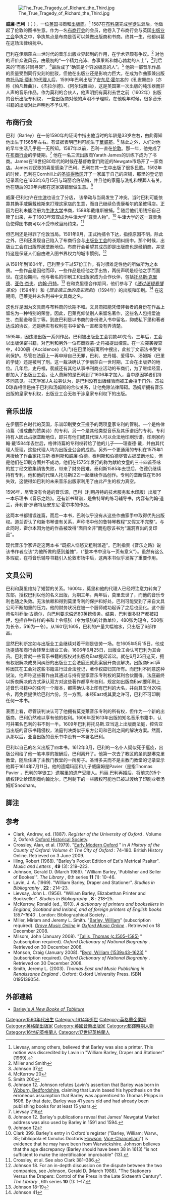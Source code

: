 [[File:The_True_Tragedy_of_Richard_the_Third.jpg|thumb]]

'''威廉·巴利'''（{{lang-en|William Barley}}；{{bd|1565年？||1614年|}}），一位[[英国|英国]]书商和[[出版商|出版商]]。<ref>Lievsay, among others, believed that Barley was also a printer. This notion was discredited by Lavin in "William Barley, Draper and Stationer" (1969).</ref> 1587在[[布料店|布料店]]完成[[学徒|学徒]]生涯后，他做起了伦敦的图书生意。作为一名[[布商行会|布商行会]]的会员，他卷入了布商行会与英国[[出版业工会|出版业工会]]争执之中，争执焦点是布商是否可以兼做出版商和书商。终其一生，他都纠葛在这场法律纷扰中。

巴利在[[伊丽莎白一世|伊丽莎白一世]]时代的音乐出版业界起到的作用，在学术界颇有争议。<ref name="MillerSmith">Miller and Smith</ref> 对他的评价众说风云，由最初的“一个精力充沛、办事果断和雄心勃勃的人士”，<ref>Johnson 37</ref>到后来的“有些非同寻常”，<ref>McKerrow 20</ref>最后成了“确实是个穷凶极恶的人”。<ref>Smith 200</ref> 他第一部音乐作品的质量受到同行尖刻的批驳，但他在出版业还是影响力巨大。在成为作曲家兼出版商[[托马斯·莫利|托马斯·莫利]]的[[代理人|代理人]]后，1599年巴利出版了[[安东尼·霍尔本|安东尼·霍尔本]]的《孔雀舞曲》（亦称《帕凡舞曲》）、《杰拉尔德》、《阿尔玛舞曲》，这是英国第一次出版的纯乐器而非人声的音乐作品。作为莫利的合伙人，他声明拥有莫利去世之前（1602年）出版的音乐出版专利权， 一些出版商对他的声明不予理睬，在他晚年时候，很多音乐书籍的出版对此声明也不予认可。

==布商行会==

巴利（Barley）在一份1590年的证词中指出他当时的年龄是33岁左右，由此得知他出生于1565年左右。有证据表明巴利可能生于[[華威郡|華威郡]]。<ref>Johnson 12. Johnson refutes Lavin's assertion that Barley was born in [[Woburn,_Bedfordshire|Woburn, Bedfordshire]], claiming that Lavin based his hypothesis on the erroneous assumption that Barley was apprenticed to Thomas Phipps in 1606. By that date, Barley was 41 years old and had already been publishing books for at least 15 years.</ref> 除此之外，人们对他的早年生活几乎是一无所知。1587年以前，巴利一直在[[伦敦|伦敦]]。那一年，他完成了在[[布商行会|布商行会]]的学徒期。<ref>Lievsay 218</ref> 他在一名三流出版商Yarath James的训练下成为了书商。James在16世纪80年代的时候在基督教堂门附近的Newgate市场开了一家商店。James对民歌的喜爱感染了巴利，巴利在其一生中出版了很多民歌。1592年的时候，巴利在Cornhill上的[[圣彼得教区|圣彼得教区]]开了一家属于自己的店铺，那里的登记册记录着他在1603年6月15日与玛丽哈伯结婚，并且他的家庭与洗礼和埋葬人有关。他在随后的20年内都在这家店铺里做生意。<ref>Johnson 12. Barley's publications reveal that James' Newgatat Market address was also used by Barley in 1591 and 1594.</ref>

威廉·巴利也许在[[牛津|牛津]]也设立了分店， 该举动与当局发生了冲突。当时巴利可能依靠其助手威廉戴维斯来打理这家店的生意，而自己继续负责康希尔的圣彼得店。正因为巴利未能注册为[[牛津大学|牛津大学]]书商，1589年戴维斯被捕。<ref>Johnson 12</ref> 随后他们用钱把自己赎了出来，并于1603年双双成为牛津大学“尊贵人物”。<ref>Clark 399. Barley's entry in Oxford's register ("Barley, William; Warw., 35; bibliopola et famulus Doctoris [[Howson|Howson]], [[Vice-Chancellarii|Vice-Chancellarii]]") is evidence that he may have been from Warwickshire. Johnson believes that the age discrepancy (Barley should have been 38 in 1613) "is not sufficient to make the identification improbable" (13).</ref> 牛津大学的这一尊贵角色使得图书商可以不受市政当局约束。<ref>Crossley, et al. See also Clark 381–386.</ref>

但巴利还是得罪了伦敦当局。1591年9月，正式拘捕令下达，指控原因不明。除此之外，巴利还发现自己陷入了布商行会与[[出版业工会|出版业工会]]的长期纠纷中。那个时候，出版业工会在出版界居垄断地位。布商行会希望其成员即是出版商也是经销商，并坚持这是保证人们自由进入图书界权力的城市惯例。<ref>Johnson 18. For an in-depth discussion on the dispute between the two companies, see Johnson, Gerald D. (March 1988). "The Stationers Versus the Drapers: Control of the Press in the Late Sixteenth Century". ''The Library'' , 6th series '''10'''  (1): 1–17.</ref>

从1591年到1604年，巴利至少干过57份工作。有时很难定性他的所做所为之本质。一些作品是因他而印，一些作品是经他之手出售，两份声明是经他之手而面世。在这段期间，他与著名的印刷工和出版家成为合作伙伴，包括[[托马斯·克里德|托马斯·克里德]]、[[亚伯·杰夫|亚伯·杰夫]]、[[约翰·丹特|约翰·丹特]]。<ref>Johnson 18–19</ref> 在和克里德合作期间，他们参与了《''[[透过迷镜看懂英伦|透过迷镜看懂英伦]]''》（1594年）和《''[[理查德三世的真实悲剧|理查德三世的真实悲剧]]''》（1594年）的出版和印刷。<ref>Johnson 41</ref><!-- 整理到此 -->在这期间，巴莱克并未名列书中文具商之名。

这也许是因为文具商与布料商的长期不和。文具商把能凭借非著者的身份在作品上留名为一种特别的荣誉。因此，巴莱克仰仗别人来留名著作，这些名人包括爱迪生、杰斐逊和但丁等。到底巴利是以书商的身份进入书中留名，抑或私下里和著者达成的协议，还是确实有权利在书中留名一直都没有弄清楚。

1595年，因违法出版一系列作品，巴利被出版业工会罚款40先令。三年后，工会以出版保密书籍，对巴利和另外一位布商西蒙-史丹福提出控告。在一次突袭搜查中，4000册《Accidence》(入门)在巴里的前寓所中搜出，此拉丁文语法书受专利保护。尽管在法庭上一再申辩自己无罪，巴利、史丹福、爱得华、汤姆斯（巴里的学徒）还是被判了刑。这一裁决确认了伊丽莎白一世时期，工会在出版界的地位。几年后，史丹福，裴威还有其他从事书刊商业活动的布商们，为了继续经营，都加入了出版业工会。让人费解的是巴利到了1606年才加入，当中原因学者们持不同意见。书志学家J.A.拉芬认为，是巴利没有出版经验而被工会拒于门外。杰拉D琼森相信是由于巴利和汤姆斯的合伙关系，让他免除法律障碍。汤姆斯拥有音乐出版的皇家专利权，出版业工会无权干涉皇家专利权下的出版。

==音乐出版==

在伊丽莎白时代的英国，乐谱印刷受女王授予的两项皇家专利的管制。一个是格律诗篇（谱成曲的赞美诗）的专利，另一个是其他类型音乐及其乐谱纸的专利。专利持有人因此占据垄断地位，即只有他们或其代理人可以合法地印刷乐谱。印刷家约翰·戴1584年去世后，格律诗篇的专利权转给了他的儿子——理查德·戴，并由其代理人管理，这些代理人均为出版业公会的成员。另外一个更通用的专利在1575年1月授给了作曲家托马斯·泰利斯和威廉·伯德。泰利斯和伯德尽管占据垄断地位，但是他们在印刷方面并不成功，他们在1575年发行的称为献給女皇的三十四首圣咏的拉丁经文歌集销售失败，带来了财务困难。泰利斯1585年去世后，伯德仍继续持有专利。他和他的代理人托马斯[22]一起继续作品创作。专利的垄断性在1596失效，这使得如巴利的未来音乐出版家利用了由此产生的权力真空。

1596年，尽管没有合适的音乐源，巴利（利用丹特的技术服务和木印版）出版了一本乐理书《音乐之路》。还有新书琴谱，是鲁特琴的练习辅导书，内容有约翰·道兰，菲利普·罗赛特及安东尼·霍尔本的作品。

这两本书都错误连篇，而后一本书，巴利似乎没有从这些作曲家手中取得优先出版权。道兰否认了和新书琴谱有关系，声称书中他的鲁特琴教程“又假又不完整”。与此同时，霍尔本因为他的作品被改得“面目全非”而抱怨该书为“漏洞百出的复印品”。

现代音乐学家评定这两本书 “既招人恼怒又粗制滥造”。巴利指责《音乐之路》说该书作者应该“为他所做的感到羞愧”，（“整本书中没与一页有意义”）。虽然有这么多瑕疵，在将音乐辅导书籍引入伦敦市场中后，这两本书似乎发挥了重要作用。

==文具公司==

巴利和莫里维持了短暂的关系。1600年，莫里和他的代理人已经将注意力转向了东部，授权巴利以他的名义出版，为期三年。两年后，莫里去世了，而他的音乐专利也随之失效。无法依赖和得到莫里专利的保护和好处，巴利可能受到了来自文具公司不断加重的压力。他的财务状况在被一个厨师成功起诉了之后也恶化。这个厨师名叫乔治·古德尔，向巴利要求偿还80英镑债务。结果，巴利很多财产都被扣押，包括各种各样的书和上令纸张（令为纸张的计数单位，480张为短令，500张为长令，516为一令）。从1601到1605，巴利的产量大幅缩水，只出版了6部作品。

显然巴利断定如与出版业工会继续对着干则是徒劳一场。在1605年5月15日，他成功提请布商行会转至出版业工会。1606年6月25日，出版业工会认可巴利为其会员。巴利曾就一些音乐书籍的版权对出版商East提起诉讼。就在6月25日这天，拥有权限解决成员间纠纷的出版业工会法庭还就此案展开商议解决。出版商East声称因其在工会对这些书籍进行过合法登记，著作权应归其所有。而巴利不同意这种说法，他声称这些著作由其通过与持有皇家音乐专利权的莫利合伙而得。法庭最终以折衷解决的方式承认双方对这些著作都享有权利，规定如出版商East要印刷上述音乐书籍中的任何一个版本，都需确认书上印有巴利的大名，并向其支付20先令，再免费提供给巴利六份。另一方面，未经East或其妻之许可，巴利不可印刷任何一本书。

表面上看，尽管该判决认可了他拥有莫克莱音乐专利的所有权，但作为一个新的出版商，巴利仍然难以享有他的权利。1606年至1613年出版的知名音乐书籍中，认可并署名巴利的书不到一半。1609年巴利将托马斯.亚当送上出版商法庭，控告亚当出版的音乐书籍侵权，法庭判决类似于东方公司和巴利之间的解决方案。然而，从那以后，亚当出版的音乐书中没有一本署名巴利。

巴利以自己的名义出版了四本书。1612年3月，巴利的一名仆人疑似死于瘟疫，出版公司给了他一笔丰厚的报酬后，巴利离开了。他第一次去了教区的圣凯瑟琳克里教堂，随后住进了主教门教堂的一所房子。圣博多夫而不是主教门教堂的记录显示他葬于1614年7月11日。他的遗孀玛丽和儿子威廉姆是Pavier（是指Thomas Pavier ，巴利的学徒工）遗嘱里的遗产受赠人。玛丽.巴利再婚后，将前夫的5个版权转让给印刷商约翰比尔，巴利剩下的一些版权可能也已被过渡给了印刷业者汤姆斯Snodham。

==脚注==
{{reflist|colwidth=30em}}

==参考==

*Clark, Andrew, ed. (1887). ''Register of the University of Oxford'' . Volume 2, Oxford: [[Oxford_Historical_Society|Oxford Historical Society]].
*Crossley, Alan, et al. (1979). "[http://www.british-history.ac.uk/report.aspx?compid=22804 Early Modern Oxford] {{Wayback|url=http://www.british-history.ac.uk/report.aspx?compid=22804 |date=20140910143941 }}" in ''A History of the County of Oxford: Volume 4: The City of Oxford'' : 74–180. British History Online. Retrieved on 3 June 2009.
*Illing, Robert (1968). "Barley's Pocket Edition of Est's Metrical Psalter". ''Music and Letters'' , '''49'''  (3): 219–223.
*Johnson, Gerald D. (March 1989). "William Barley, <nowiki>'</nowiki>Publisher and Seller of Bookes<nowiki>'</nowiki>". ''The Library'' , 6th series '''11'''  (1): 10–46.
*Lavin, J. A. (1969). "William Barley, Draper and Stationer". ''Studies in Bibliography'' , '''22''' : 214–23.
*Lievsay, John L. (1956). "William Barley, Elizabethan Printer and Bookseller". ''Studies in Bibliography'' , '''8''' : 218–25.
*McKerrow, Ronald (ed., 1910). ''A dictionary of printers and booksellers in England, Scotland and Ireland, and of foreign printers of English books 1557–1640'' . London: Bibliographical Society. {{OCLC|1410091}}.
*Miller, Miriam and Jeremy L. Smith. "[http://www.oxfordmusiconline.com/subscriber/article/grove/music/02074 Barley, William]" (subscription required). ''[http://www.grovemusic.com Grove Music Online]{{WebCite|url=https://www.webcitation.org/5QVcssKES?url=http://www.grovemusic.com/ |date=20070721230218 |dateformat=iso }}''  in ''[http://www.oxfordmusiconline.com Oxford Music Online]{{Wayback|url=http://www.oxfordmusiconline.com/ |date=20200410045043 }}'' . Retrieved on 18 December 2008.
*Milsom, John (January 2008). "[http://www.oxforddnb.com/view/article/26954 Tallis, Thomas (c.1505–1585)] {{Wayback|url=http://www.oxforddnb.com/view/article/26954 |date=20121022155253 }}" (subscription required). ''Oxford Dictionary of National Biography'' . Retrieved on 30 December 2008.
*Monson, Craig (January 2008). "[http://www.oxforddnb.com/view/article/4267 Byrd, William (1539x43–1623)] {{Wayback|url=http://www.oxforddnb.com/view/article/4267 |date=20160305170843 }}" (subscription required). ''Oxford Dictionary of National Biography'' . Retrieved on 30 December 2008.
*Smith, Jeremy L. (2003). ''Thomas East and Music Publishing in Renaissance England'' . Oxford: Oxford University Press. ISBN 0195139054.

== 外部連結 ==

*[https://web.archive.org/web/20060510190041/http://www.shipbrook.com/jeff/bookshelf/details.html?bookid=6 Barley's ''A New Booke of Tabliture'' ]

{{DEFAULTSORT:Barley, William}}
[[Category:1560年代出生|Category:1560年代出生]]
[[Category:1614年逝世|Category:1614年逝世]]
[[Category:英格蘭企業家|Category:英格蘭企業家]]
[[Category:英格蘭出版家|Category:英格蘭出版家]]
[[Category:英國音樂出版家|Category:英國音樂出版家]]
[[Category:都鐸時期人物|Category:都鐸時期人物]]
[[Category:16世紀英格蘭人|Category:16世紀英格蘭人]]
[[Category:17世紀英格蘭人|Category:17世紀英格蘭人]]